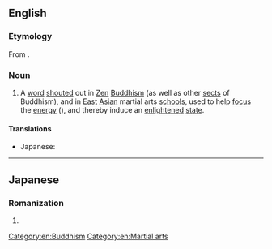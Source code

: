 ==English==
{{wikipedia|Katsu (Zen)}}

===Etymology===
From {{etyl|ja|en}} {{m|ja|喝|tr=katsu}}.

===Noun===
{{head|en|noun}}

# {{sense|Zen Buddhism}}  A [[word]] [[shout]]ed out in [[Zen]] [[Buddhism]] (as well as other [[sect]]s of Buddhism), and in [[East]] [[Asian]] martial arts [[school]]s, used to help [[focus]] the [[energy]] ({{m|ja|気|tr=ki}}), and thereby induce an [[enlightened]] [[state]].

====Translations====
{{trans-top|Zen Buddhist term}}
* Japanese: {{t|ja|喝|tr=かつ, katsu}}
{{trans-mid}}
{{trans-bottom}}

[[Category:en:Buddhism]]
[[Category:en:Martial arts]]

----

==Japanese==
===Romanization===
{{ja-romaji}}

# {{ja-romanization of|かつ}}